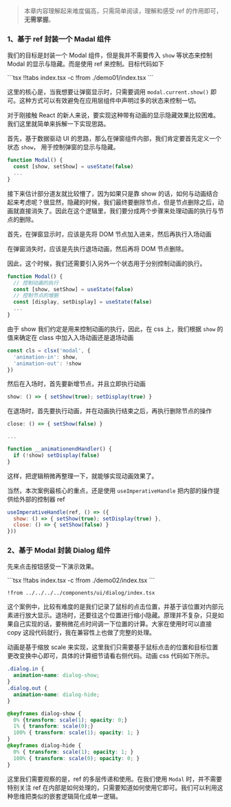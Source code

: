 
> 本章内容理解起来难度偏高，只需简单阅读，理解和感受 ref 的作用即可，**无需掌握**。


### 1、**基于 ref 封装一个 Madal 组件**

我们的目标是封装一个 Modal 组件，但是我并不需要传入 `show` 等状态来控制 Modal 的显示与隐藏。而是使用 ref 来控制。目标代码如下

<Demo01 />
<CodeTabs>
```tsx !!tabs index.tsx -c
!from ./demo01/index.tsx
```
</CodeTabs>

这里的核心是，当我想要让弹窗显示时，只需要调用 `modal.current.show()` 即可。这种方式可以有效避免在应用层组件中声明过多的状态来控制一切。

对于刚接触 React 的新人来说，要实现这种带有动画的显示隐藏效果比较困难。我们这里就简单来拆解一下实现思路。

首先，基于数据驱动 UI 的思路，那么在弹窗组件内部，我们肯定要首先定义一个状态 `show`， 用于控制弹窗的显示与隐藏。

```js
function Modal() {
  const [show, setShow] = useState(false)
  ...
}
```

接下来估计部分道友就比较懵了，因为如果只是靠 show 的话，如何与动画结合起来考虑呢？很显然，隐藏的时候，我们最终要删除节点，但是节点删除之后，动画就直接消失了。因此在这个逻辑里，我们要分成两个步骤来处理动画的执行与节点的删除。

首先，在弹窗显示时，应该是先将 DOM 节点加入进来，然后再执行入场动画

在弹窗消失时，应该是先执行退场动画，然后再将 DOM 节点删除。

因此，这个时候，我们还需要引入另外一个状态用于分别控制动画的执行。

```javascript
function Modal() {
  // 控制动画的执行
  const [show, setShow] = useState(false)
  // 控制节点的增删
  const [display, setDisplay] = useState(false)
  ...
}
```

由于 show 我们约定是用来控制动画的执行，因此，在 css 上，我们根据 `show` 的值来确定在 class 中加入入场动画还是退场动画

```js
const cls = clsx('modal', {
  'animation-in': show,
  'animation-out': !show
})
```

然后在入场时，首先要新增节点，并且立即执行动画

```javascript
show: () => { setShow(true); setDisplay(true) }
```

在退场时，首先要执行动画，并在动画执行结束之后，再执行删除节点的操作

```javascript
close: () => { setShow(false) }

...

function __animationendHandler() {
  if (!show) setDisplay(false)
}
```

这样，把逻辑稍微再整理一下，就能够实现动画效果了。

当然，本次案例最核心的重点，还是使用 `useImperativeHandle` 把内部的操作提供给外部的控制器 ref

```js
useImperativeHandle(ref, () => ({
  show: () => { setShow(true); setDisplay(true) },
  close: () => { setShow(false) }
}))
```



### 2、**基于 Modal 封装 Dialog 组件**

先来点击按钮感受一下演示效果。

<Demo02 />
<CodeTabs>
```tsx !!tabs index.tsx -c
!from ./demo02/index.tsx
```

```tsx !!tabs dialog.tsx -c
!from ../../../../components/ui/dialog/index.tsx
```
</CodeTabs>

这个案例中，比较有难度的是我们记录了鼠标的点击位置，并基于该位置对内部元素进行放大显示。退场时，还要往这个位置进行缩小隐藏。原理并不复杂，只是如果自己实现的话，要稍微花点时间调一下位置的计算。大家在使用时可以直接 copy 这段代码就行，我在兼容性上也做了完整的处理。

动画是基于缩放 scale 来实现，这里我们只需要基于鼠标点击的位置和目标位置更改变换中心即可，具体的计算细节请看右侧代码。动画 css 代码如下所示。

```css
.dialog.in {
  animation-name: dialog-show;
}
.dialog.out {
  animation-name: dialog-hide;
}

@keyframes dialog-show {
  0% {transform: scale(1); opacity: 0;}
  1% { transform: scale(0);}
  100% { transform: scale(1); opacity: 1; }
}
@keyframes dialog-hide {
  0% { transform: scale(1); opacity: 1; }
  100% { transform: scale(0); opacity: 0; }
}
```

这里我们需要观察的是，ref 的多层传递和使用。在我们使用 `Modal` 时，并不需要特别关注 ref 在内部是如何处理的，只需要知道如何使用它即可。我们可以利用这种思维把类似的嵌套逻辑简化成单一逻辑。
